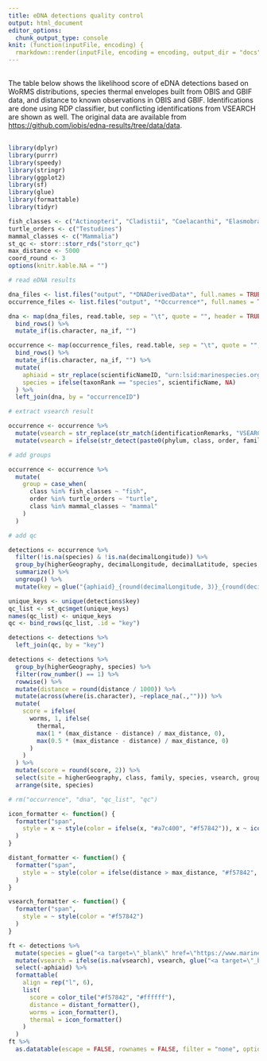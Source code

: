 ```yaml
---
title: eDNA detections quality control
output: html_document
editor_options: 
  chunk_output_type: console
knit: (function(inputFile, encoding) {
  rmarkdown::render(inputFile, encoding = encoding, output_dir = "docs") })
---
```


<style type="text/css">
.main-container {
  max-width: 1400px !important;
  margin: auto;
}
p {
  margin: 30px 0px;
}
</style>

The table below shows the likelihood score of eDNA detections based on WoRMS distributions, species thermal envelopes built from OBIS and GBIF data, and distance to known observations in OBIS and GBIF. Identifications are done using RDP classifier, but conflicting identifications from VSEARCH are shown as well. The original data are available from <https://github.com/iobis/edna-results/tree/data/data>.

```r
library(dplyr)
library(purrr)
library(speedy)
library(stringr)
library(ggplot2)
library(sf)
library(glue)
library(formattable)
library(tidyr)

fish_classes <- c("Actinopteri", "Cladistii", "Coelacanthi", "Elasmobranchii", "Holocephali", "Myxini", "Petromyzonti", "Teleostei")
turtle_orders <- c("Testudines")
mammal_classes <- c("Mammalia")
st_qc <- storr::storr_rds("storr_qc")
max_distance <- 5000
coord_round <- 3
options(knitr.kable.NA = "")
```

```r
# read eDNA results

dna_files <- list.files("output", "*DNADerivedData*", full.names = TRUE)
occurrence_files <- list.files("output", "*Occurrence*", full.names = TRUE)

dna <- map(dna_files, read.table, sep = "\t", quote = "", header = TRUE) %>%
  bind_rows() %>%
  mutate_if(is.character, na_if, "")

occurrence <- map(occurrence_files, read.table, sep = "\t", quote = "", header = TRUE) %>%
  bind_rows() %>%
  mutate_if(is.character, na_if, "") %>%
  mutate(
    aphiaid = str_replace(scientificNameID, "urn:lsid:marinespecies.org:taxname:", ""),
    species = ifelse(taxonRank == "species", scientificName, NA)
  ) %>%
  left_join(dna, by = "occurrenceID")

# extract vsearch result

occurrence <- occurrence %>%
  mutate(vsearch = str_replace(str_match(identificationRemarks, "VSEARCH.*;(.*).")[,2], "_", " ")) %>%
  mutate(vsearch = ifelse(str_detect(paste0(phylum, class, order, family, genus, scientificName), vsearch), NA, vsearch))

# add groups

occurrence <- occurrence %>%
  mutate(
    group = case_when(
      class %in% fish_classes ~ "fish",
      order %in% turtle_orders ~ "turtle",
      class %in% mammal_classes ~ "mammal"
    )
  )

# add qc

detections <- occurrence %>%
  filter(!is.na(species) & !is.na(decimalLongitude)) %>%
  group_by(higherGeography, decimalLongitude, decimalLatitude, species, class, family, group, aphiaid, vsearch) %>%
  summarize() %>%
  ungroup() %>%
  mutate(key = glue("{aphiaid}_{round(decimalLongitude, 3)}_{round(decimalLatitude, 3)}"))

unique_keys <- unique(detections$key)
qc_list <- st_qc$mget(unique_keys)
names(qc_list) <- unique_keys
qc <- bind_rows(qc_list, .id = "key")

detections <- detections %>%
  left_join(qc, by = "key")

detections <- detections %>%
  group_by(higherGeography, species) %>%
  filter(row_number() == 1) %>%
  rowwise() %>%
  mutate(distance = round(distance / 1000)) %>% 
  mutate(across(where(is.character), ~replace_na(.,""))) %>%
  mutate(
    score = ifelse(
      worms, 1, ifelse(
        thermal,
        max(1 * (max_distance - distance) / max_distance, 0),
        max(0.5 * (max_distance - distance) / max_distance, 0)
      )
    )
  ) %>%
  mutate(score = round(score, 2)) %>%
  select(site = higherGeography, class, family, species, vsearch, group, distance, worms, thermal, score, aphiaid) %>%
  arrange(site, species)

# rm("occurrence", "dna", "qc_list", "qc")
```

```r
icon_formatter <- function() {
  formatter("span", 
    style = x ~ style(color = ifelse(x, "#a7c400", "#f57842")), x ~ icontext(ifelse(x, "ok", "remove"), "")
  )	 	 
}

distant_formatter <- function() {
  formatter("span", 
    style = ~ style(color = ifelse(distance > max_distance, "#f57842", "black"))
  )	 	 
} 

vsearch_formatter <- function() {
  formatter("span", 
    style = ~ style(color = "#f57842")
  )	 	 
} 

ft <- detections %>%
  mutate(species = glue("<a target=\"_blank\" href=\"https://www.marinespecies.org/aphia.php?p=taxdetails&id={aphiaid}\">{species}</a>")) %>%
  mutate(vsearch = ifelse(is.na(vsearch), vsearch, glue("<a target=\"_blank\" href=\" https://www.marinespecies.org/aphia.php?p=taxlist&tName={vsearch}\">{vsearch}</a>"))) %>%
  select(-aphiaid) %>%
  formattable(
    align = rep("l", 6),
    list(
      score = color_tile("#f57842", "#ffffff"),
      distance = distant_formatter(),
      worms = icon_formatter(),
      thermal = icon_formatter()
    )
  )
ft %>%
  as.datatable(escape = FALSE, rownames = FALSE, filter = "none", options = list(pageLength = 500))
```
